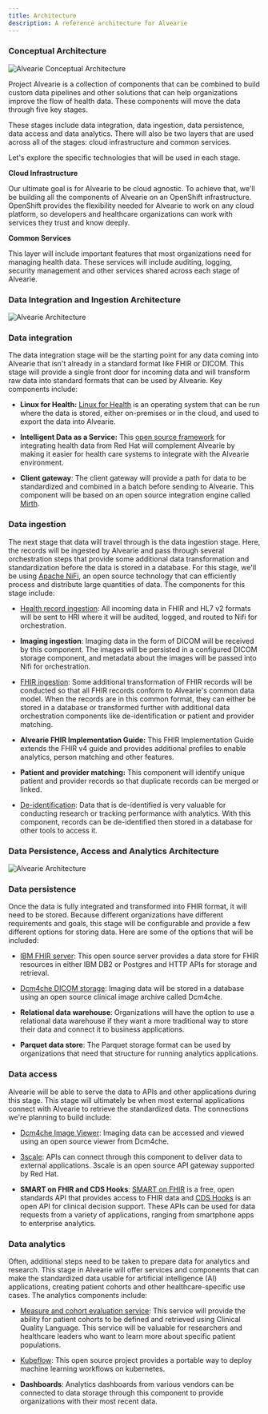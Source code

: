 ```yaml
---
title: Architecture
description: A reference architecture for Alvearie
---
```




### Conceptual Architecture

![Alvearie Conceptual Architecture](../../images/alvearieConceptualArchitecture.png)

Project Alvearie is a collection of components that can be combined to build custom data pipelines and other solutions 
that can help organizations improve the flow of health data. These components will move the data through five key stages.

These stages include data integration, data ingestion, data persistence, data access and data analytics. There will also be 
two layers that are used across all of the stages: cloud infrastructure and common services.

Let's explore the specific technologies that will be used in each stage.

**Cloud Infrastructure**

Our ultimate goal is for Alvearie to be cloud agnostic. To achieve that, we'll be building all the components of Alvearie on an OpenShift infrastructure. OpenShift provides the flexibility needed for Alvearie to work on any cloud platform, so developers and healthcare organizations can work with services they trust and know deeply.

**Common Services**

This layer will include important features that most organizations need for managing health data. These services will include auditing, logging, security management and other services shared across each stage of Alvearie. 


### Data Integration and Ingestion Architecture 

![Alvearie Architecture](../../images/alvearieArchitecturePart1.png)


### Data integration

The data integration stage will be the starting point for any data coming into Alvearie that isn't already in a standard 
format like FHIR or DICOM. This stage will provide a single front door for incoming data and will transform raw data into standard 
formats that can be used by Alvearie. Key components include:

  - **Linux for Health:** [Linux for Health](https://linuxforhealth.github.io/docs/) is an operating system that can be run where the data is stored, either on-premises or in the cloud, and used to export the data into Alvearie.

  - **Intelligent Data as a Service:** This [open source framework](https://connectedhealth-idaas.io/) for integrating health data from Red Hat will complement Alvearie by making it easier for health care systems to integrate with the Alvearie environment.

  - **Client gateway**: The client gateway will provide a path for data to be standardized and combined in a batch before sending to Alvearie. This component will be based on an open source integration engine called [Mirth](https://github.com/nextgenhealthcare/connect).

###  Data ingestion

The next stage that data will travel through is the data ingestion stage. Here, the records will be ingested by 
Alvearie and pass through several orchestration steps that provide some additional data transformation and standardization 
before the data is stored in a database. For this stage, we'll be using [Apache NiFi](https://nifi.apache.org/), an open source technology that can efficiently 
process and distribute large quantities of data. The components for this stage include:

  - [Health record ingestion](https://alvearie.github.io/HRI/): All incoming data in FHIR and HL7 v2 formats will be sent to HRI where it will be audited, logged, and routed to Nifi for orchestration.

  - **Imaging ingestion**: Imaging data in the form of DICOM will be received by this component.  The images will be persisted in a configured DICOM storage component, and metadata about the images will be passed into Nifi for orchestration.

  - [FHIR ingestion](https://github.com/Alvearie/hri-pipeline-adapters): Some additional transformation of FHIR records will be conducted so that all FHIR records conform to Alvearie's common data model. When the records are in this common format, they can either be stored in a database or transformed further with additional data orchestration components like de-identification or patient and provider matching.

  - **Alvearie FHIR Implementation Guide:** This FHIR Implementation Guide extends the FHIR v4 guide and provides additional profiles to enable analytics, person matching and other features.

  - **Patient and provider matching:** This component will identify unique patient and provider records so that duplicate records can be merged or linked.

  - [De-identification](https://github.com/Alvearie/de-identification): Data that is de-identified is very valuable for conducting research or tracking performance with analytics. With this component, records can be de-identified then stored in a database for other tools to access it.


### Data Persistence, Access and Analytics Architecture

![Alvearie Architecture](../../images/alvearieArchitecturePart2.png)

### Data persistence

Once the data is fully integrated and transformed into FHIR format, it will need to be stored. Because different organizations 
have different requirements and goals, this stage will be configurable and provide a few different options for storing data. 
Here are some of the options that will be included:

  - [IBM FHIR server](https://ibm.github.io/FHIR/):  This open source server provides a data store for FHIR resources in either IBM DB2 or Postgres and HTTP APIs for storage and retrieval.

  - [Dcm4che DICOM storage](https://www.dcm4che.org/): Imaging data will be stored in a database using an open source clinical image archive called Dcm4che.

  - **Relational data warehouse**: Organizations will have the option to use a relational data warehouse if they want a more traditional way to store their data and connect it to business applications.

  - **Parquet data store**: The Parquet storage format can be used by organizations that need that structure for running analytics applications.

### Data access

Alvearie will be able to serve the data to APIs and other applications during this stage. This stage will ultimately be when most 
external applications connect with Alvearie to retrieve the standardized data. The connections we're planning to build include:

  - [Dcm4che Image Viewer](https://www.dcm4che.org/): Imaging data can be accessed and viewed using an open source viewer from Dcm4che.

  - [3scale](https://www.3scale.net/): APIs can connect through this component to deliver data to external applications. 3scale is an open source API gateway supported by Red Hat.

  - **SMART on FHIR and CDS Hooks**: [SMART on FHIR](https://smarthealthit.org/) is a free, open standards API that provides access to FHIR data and [CDS Hooks](https://cds-hooks.org/) is an open API for clinical decision support. These APIs can be used for data requests from a variety of applications, ranging from smartphone apps to enterprise analytics.

### Data analytics

Often, additional steps need to be taken to prepare data for analytics and research. This stage in Alvearie will offer services and components that can make the standardized data usable for artificial intelligence (AI) applications, creating patient cohorts and other healthcare-specific use cases. The analytics components include:

  - [Measure and cohort evaluation service](https://alvearie.github.io/quality-measure-and-cohort-service/): This service will provide the ability for patient cohorts to be defined and retrieved using Clinical Quality Language. This service will be valuable for researchers and healthcare leaders who want to learn more about specific patient populations.

  - [Kubeflow](https://www.kubeflow.org/): This open source project provides a portable way to deploy machine learning workflows on kubernetes. 

  - **Dashboards**: Analytics dashboards from various vendors can be connected to data storage through this component to provide organizations with their most recent data. 

<p/>
<p/>

  
